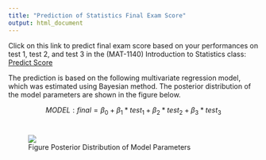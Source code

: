 ---
title: "Prediction of Statistics Final Exam Score"
output: html_document
---

Click on this link to predict final exam score based on your performances on test 1, test 2, and test 3 in the (MAT-1140) Introduction to Statistics class: [Predict Score](https://amlanbanerjee.shinyapps.io/mat1140_finalscore_predict/)


The prediction is based on the following multivariate regression model, which was estimated using Bayesian method. The posterior distribution of the model parameters are shown in the figure below.   

$$ MODEL: final = \beta_0 + \beta_1 * test_1 + \beta_2 * test_2 + \beta_3 * test_3 $$   
<figure>
<img src="MAT1140PredictPostMarg1.png" />
<figcaption>Figure Posterior Distribution of Model Parameters</figcaption>
</figure>
